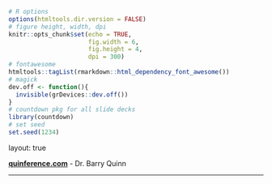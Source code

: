 ```r
# R options
options(htmltools.dir.version = FALSE)
# figure height, width, dpi
knitr::opts_chunk$set(echo = TRUE, 
                      fig.width = 6, 
                      fig.height = 4,
                      dpi = 300)
# fontawesome
htmltools::tagList(rmarkdown::html_dependency_font_awesome())
# magick
dev.off <- function(){
  invisible(grDevices::dev.off())
}
# countdown pkg for all slide decks
library(countdown)
# set seed
set.seed(1234)
```

layout: true
<div class="my-footer">
<span>
<a href="https://quinference.com" target="_blank"><b>quinference.com</b></a> - Dr. Barry Quinn
</span>
</div> 
---
